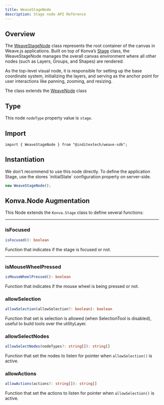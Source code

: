 ```yaml
---
title: WeaveStageNode
description: Stage node API Reference
---
```


## Overview

The [WeaveStageNode](https://github.com/InditexTech/weavejs/blob/main/code/packages/sdk/src/nodes/stage/stage.ts)
class represents the root container of the canvas in Weave.js applications. Built on top of Konva’s
[Stage](https://konvajs.org/api/Konva.Stage.html) class, the WeaveStageNode manages the overall canvas
environment where all other nodes (such as Layers, Groups, and Shapes) are rendered.

As the top-level visual node, it is responsible for setting up the base coordinate system,
initializing the layers, and serving as the anchor point for user interactions like panning, zooming,
and resizing.

The class extends the [WeaveNode](/docs/sdk/api-reference/nodes/node) class

## Type

This node `nodeType` property value is `stage`.

## Import

```shell
import { WeaveStageNode } from "@inditextech/weave-sdk";
```

## Instantiation

<Callout title="Don't directly use">
  We don't recommend to use this node directly. To define the application Stage,
  use the stores `initialState` configuration property on server-side.
</Callout>

```ts
new WeaveStageNode();
```

## Konva.Node Augmentation

This Node extends the `Konva.Stage` class to define several functions:

---

### isFocused

```ts
isFocused(): boolean
```

Function that indicates if the stage is focused or not.

---

### isMouseWheelPressed

```ts
isMouseWheelPressed(): boolean
```

Function that indicates if the mouse wheel is being pressed or not.

### allowSelection

```ts
allowSelection(allowSelection?: boolean): boolean
```

Function that set is selection is allowed (when SelectionTool is disabled), useful to build
tools over the utilityLayer.

### allowSelectNodes

```ts
allowSelectNodes(nodeTypes?: string[]): string[]
```

Function that set the nodes to listen for pointer when `allowSelection()` is active.

### allowActions

```ts
allowActions(actions?: string[]): string[]
```

Function that set the actions to listen for pointer when `allowSelection()` is active.
